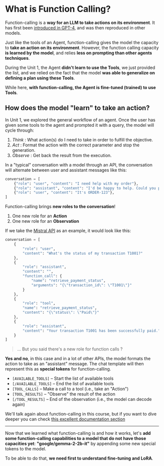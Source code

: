 # What is Function Calling?

Function-calling is a **way for an LLM to take actions on its environment**. It has first been [introduced in GPT-4](https://openai.com/index/function-calling-and-other-api-updates/), and was then reproduced in other models.

Just like the tools of an Agent, function-calling gives the model the capacity to **take an action on its environment**. However, the function calling capacity **is learned by the model**, and relies **less on prompting than other agents techniques**.

During the Unit 1, the Agent **didn't learn to use the Tools**, we just provided the list, and we relied on the fact that the model **was able to generalize on defining a plan using these Tools**. 

While here, **with function-calling, the Agent is fine-tuned (trained) to use Tools**.

## How does the model "learn" to take an action?

In Unit 1, we explored the general workflow of an agent. Once the user has given some tools to the agent and prompted it with a query, the model will cycle through:

1. *Think* : What action(s) do I need to take in order to fulfill the objective.
2. *Act* : Format the action with the correct parameter and stop the generation.
3. *Observe* : Get back the result from the execution.

In a "typical" conversation with a model through an API, the conversation will alternate between user and assistant messages like this:

```python
conversation = [
    {"role": "user", "content": "I need help with my order"},
    {"role": "assistant", "content": "I'd be happy to help. Could you provide your order number?"},
    {"role": "user", "content": "It's ORDER-123"},
]
```

Function-calling brings **new roles to the conversation**! 

1. One new role for an **Action** 
2. One new role for an **Observation** 

If we take the [Mistral API](https://docs.mistral.ai/capabilities/function_calling/) as an example, it would look like this:

```python
conversation = [
    {
        "role": "user",
        "content": "What's the status of my transaction T1001?"
    },
    {
        "role": "assistant",
        "content": "",
        "function_call": {
            "name": "retrieve_payment_status",
            "arguments": "{\"transaction_id\": \"T1001\"}"
        }
    },
    {
        "role": "tool",
        "name": "retrieve_payment_status",
        "content": "{\"status\": \"Paid\"}"
    },
    {
        "role": "assistant",
        "content": "Your transaction T1001 has been successfully paid."
    }
]
```

> ... But you said there's a new role for function calls ?

**Yes and no**, in this case and in a lot of other APIs, the model formats the action to take as an "assistant" message. The chat template will then represent this as **special tokens** for function-calling.

- `[AVAILABLE_TOOLS]` – Start the list of available tools  
- `[/AVAILABLE_TOOLS]` – End the list of available tools  
- `[TOOL_CALLS]` – Make a call to a tool (i.e., take an "Action")  
- `[TOOL_RESULTS]` – "Observe" the result of the action  
- `[/TOOL_RESULTS]` – End of the observation (i.e., the model can decode again)

We'll talk again about function-calling in this course, but if you want to dive deeper you can check [this excellent documentation section](https://docs.mistral.ai/capabilities/function_calling/)

---
Now that we learned what function-calling is and how it works, let's **add some function-calling capabilities to a model that do not have those capacities yet**: **"google/gemma-2-2b-it"** by appending some new special tokens to the model.

To be able to do that, **we need first to understand fine-tuning and LoRA**. 
